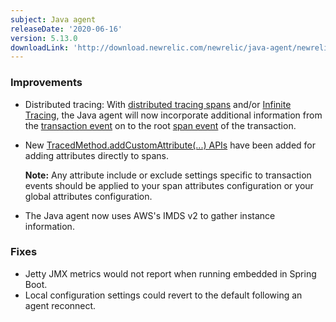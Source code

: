 ```yaml
---
subject: Java agent
releaseDate: '2020-06-16'
version: 5.13.0
downloadLink: 'http://download.newrelic.com/newrelic/java-agent/newrelic-agent/5.13.0/'
---
```


### Improvements

* Distributed tracing: With [distributed tracing spans](https://docs.newrelic.com/docs/understand-dependencies/distributed-tracing/get-started/introduction-distributed-tracing) and/or [Infinite Tracing](https://newrelic.com/products/edge-infinite-tracing), the Java agent will now incorporate additional information from the [transaction event](https://docs.newrelic.com/attribute-dictionary?attribute_name=&events_tids%5B%5D=8236) on to the root [span event](https://docs.newrelic.com/attribute-dictionary?attribute_name=&field_data_source_tid%5B%5D=8332) of the transaction.
* New [TracedMethod.addCustomAttribute(...) APIs](https://newrelic.github.io/java-agent-api/javadoc/com/newrelic/api/agent/TracedMethod.html) have been added for adding attributes directly to spans.

  **Note:** Any attribute include or exclude settings specific to transaction events should be applied to your span attributes configuration or your global attributes configuration.
* The Java agent now uses AWS's IMDS v2 to gather instance information.

### Fixes

* Jetty JMX metrics would not report when running embedded in Spring Boot.
* Local configuration settings could revert to the default following an agent reconnect.
